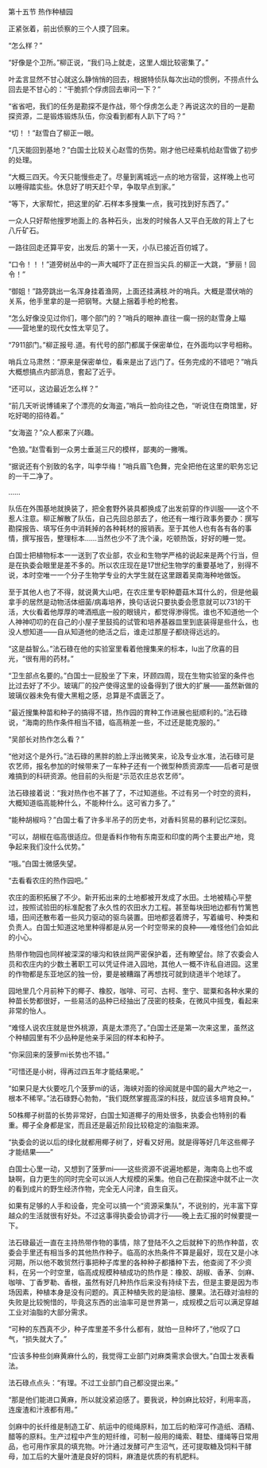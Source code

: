 

第十五节 热作种植园

正紧张着，前出侦察的三个人摸了回来。

“怎么样？”

“好像是个卫所。”柳正说，“我们马上就走，这里人烟比较密集了。”

叶孟言显然不甘心就这么静悄悄的回去，根据特侦队每次出动的惯例，不捞点什么回去是不甘心的：“干脆抓个俘虏回去审问一下？”

“省省吧，我们的任务是勘探不是作战，带个俘虏怎么走？再说这次的目的一是勘探资源，二是锻炼锻炼队伍，你没看到都有人趴下了吗？”

“切！！”赵雪白了柳正一眼。

“几天能回到基地？”白国士比较关心赵雪的伤势。刚才他已经乘机给赵雪做了初步的处理。

“大概三四天。今天只能慢些走了。尽量到离城远一点的地方宿营，这样晚上也可以睡得踏实些。休息好了明天赶个早，争取早点到家。”

“等下，大家帮忙，把这里的矿.石样本多搜集一点，我可找到好东西了。”

一众人只好帮他搜罗地面上的.各种石头，出发的时候各人又平白无故的背上了七八斤矿石。

一路往回走还算平安，出发后.的第十一天，小队已接近百仞城了。

“口令！！！”道旁树丛中的一声大喊吓了正在担当尖兵.的柳正一大跳，“萝丽！回令！”

“御姐！”路旁跳出一名浑身挂着渔网，上面还挂满枝.叶的哨兵。大概是潜伏哨的关系，他手里拿的是一把钢弩。大腿上捆着手枪的枪套。

“怎么好像没见过你们，哪个部门的？”哨兵的眼神.直往一瘸一拐的赵雪身上瞄――营地里的现代女性太罕见了。

“7911部门。”柳正报号.道。有代号的部门都属于保密单位，在外面均以字号相称。

哨兵立马肃然：“原来是保密单位，看来是出了远门了。任务完成的不错吧？”哨兵大概想搞点内部消息，套起了近乎。

“还可以，这边最近怎么样？”

“前几天听说博铺来了个漂亮的女海盗，”哨兵一脸向往之色，“听说住在商馆里，好吃好喝的招待着。”

“女海盗？”众人都来了兴趣。

“色狼。”赵雪看到一众男士垂涎三尺的模样，鄙夷的一撇嘴。

“据说还有个别致的名字，叫李华梅！”哨兵眉飞色舞，完全把他在这里的职务忘记的一干二净了。

……

队伍在外围基地就换装了，把全套野外装具都换成了出发前穿的作训服――这个不惹人注意。柳正解散了队伍，自己先回总部去了，他还有一堆行政事务要办：撰写勘探报告、填写任务中消耗掉的各种耗材的报销表。至于其他人也有各有各的事情，撰写报告，整理标本……当然也少不了洗个澡，吃顿热饭，好好的睡一觉。

白国士把植物标本一一送到了农业部，农业和生物学严格的说起来是两个行当，但是在执委会眼里是差不多的。所以农庄现在是17世纪生物学的重要基地了，别得不说，本时空唯一一个分子生物学专业的大学生就在这里跟着吴南海种地做饭。

至于其他人也了不得，就说黄大山吧，在农庄里专职种蘑菇木耳什么的，但是他最拿手的居然是动物活体细菌/病毒培养，换句话说只要执委会愿意就可以731的干活，大伙看着他厚厚的啤酒瓶底一般的眼镜片，都觉得渗得慌。谁也不知道他一个人神神叨叨的在自己的小屋子里鼓捣的试管和培养基器皿里到底装得是些什么，也没人想知道――自从知道他的绝活之后，谁走过那屋子都绕得远远的。

“这是益智么。”法石碌在他的实验室里看着他搜集来的标本，lu出了欣喜的目光，“很有用的药材。”

“卫生部点名要的。”白国士一屁股坐了下来，环顾四周，现在生物实验室的条件也比过去好了不少。玻璃厂的投产使得这里的设备得到了很大的扩展――虽然新做的玻璃仪器未免有傻大黑粗之感，总算是不虞匮乏了。

“最近搜集种苗和种子的搞得不错，热作园的育种工作进展也挺顺利的。”法石碌说，“海南的热作条件相当不错，临高稍差一些，不过还是能克服的。”

“吴部长对热作怎么看？”

“他对这个是外行。”法石碌的黑胖的脸上浮出微笑来，论及专业水准，法石碌可是农艺师，报名参加的时候带来了一车种子还有一个微型种质资源库――后者可是很难搞到的科研资源。他目前的头衔是“示范农庄总农艺师”。

法石碌接着说：“我对热作也不甚了了，不过知道些。不过有另一个时空的资料，大概知道临高能种什么，不能种什么。这可省力多了。”

“能种胡椒吗？”白国士看了许多半吊子的历史书，对香料贸易的暴利记忆深刻。

“可以，胡椒在临高很适应。但是香料作物有东南亚和印度的两个主要出产地，竞争起来我们没什么优势。”

“哦。”白国士微感失望。

“去看看农庄的热作园吧。”

农庄的面积拓展了不少。新开拓出来的土地都被开发成了水田。土地被精心平整过，按照试验田的标准配套了永久性的农田水力工程。甚至每块田地边都有竹篱笆墙，田间还散布着一些风力驱动的驱鸟装置。田地都竖着牌子，写着编号、种类和负责人。白国士知道这地里种得都是从另一个时空带来的良种――难怪他们会如此的小心。

热带作物园也同样被深深的壕沟和铁丝网严密保护着，还有瞭望台。除了农委会人员和农庄内的少数土著职工可以凭证件进入园地，其他人一概不许私自进园。这里的作物都是东亚地区的独一份，要是被糟蹋了再想找可就到绕道半个地球了。

园地里几个月前种下的椰子、橡胶，咖啡、可可、古柯、奎宁、罂粟和各种水果的种苗长势都很好，一些易活的品种已经抽出了茂密的枝条，在微风中摇曳，看起来非常的怡人。

“难怪人说农庄就是世外桃源，真是太漂亮了。”白国士还是第一次来这里，虽然这个种植园里有不少品种是他亲手采回的样本和种子。

“你采回来的菠萝mi长势也不错。”

“可惜还是小树，得再过四五年才能结果呢。”

“如果只是大伙要吃几个菠萝mi的话，海峡对面的徐闻就是中国的最大产地之一，根本不稀罕。”法石碌野心勃勃，“我们既然掌握高深的科技，就应该多培育良种。”

50株椰子树苗的长势非常好，白国士知道椰子的用处很多，执委会也特别的看重。椰子全身都是宝，而且还是最近阶段比较稳定的油脂来源。

“执委会的说以后的绿化就都用椰子树了，好看又好用。就是得等好几年这些椰子才能结果――”

白国士心里一动，又想到了菠萝mi――这些资源不说遍地都是，海南岛上也不或缺啊，自力更生的同时完全可以派人大规模的采集。他自己在勘探途中就不止一次的看到成片的野生经济作物，完全无人问津，自生自灭。

如果有足够的人手和设备，完全可以搞一个“资源采集队”，不说别的，光丰富下穿越众的生活就很有好处。不过这事得执委会协调才行――晚上去汇报的时候要提一下。

法石碌最近一直在主持热带作物的事情，除了登陆不久之后就种下的热作种苗，农委会手里还有相当多的其他热作种子。临高的水热条件不算是最好，现在又是小冰河期，所以他不敢贸然行事把种子库里的各种种子都播种下去，他查阅了不少资料，在另一个时空里，临高成规模种植成功的热作是：橡胶、胡椒、香茅、剑麻、咖啡、丁香罗勒、香根，虽然有好几种热作后来没有持续下去，但是主要是因为市场因素，种植本身是没有问题的。真正种植失败的是油棕、腰果。法石碌对油棕的失败是比较惋惜的，毕竟这东西的出油率可是世界第一，成规模之后可以满足穿越工业对油脂的大部分需求。

“可种的东西真不少，种子库里差不多什么都有，就怕一旦种坏了，”他叹了口气，“损失就大了。”

“应该多种些剑麻黄麻什么的，我觉得工业部门对麻类需求会很大。”白国士发表看法。

法石碌点点头：“有理。不过工业部门自己都没提出来。”

“那是他们能进口黄麻，所以就没紧迫感了。要我说，种剑麻比较好，利用率高，连废渣和汁液都有用。”

剑麻中的长纤维是制造工矿、航运中的缆绳原料，加工后的粕滓可作造纸、酒精、醋等的原料。生产过程中产生的短纤维，可制一般用的绳索、鞋垫、缰绳等日常用品，也可用作家具的填充物。叶汁通过发酵可产生沼气，还可提取糖及饲料干酵母，加工后的大量叶渣是良好的饲料，麻渣是优质的有机肥料。


